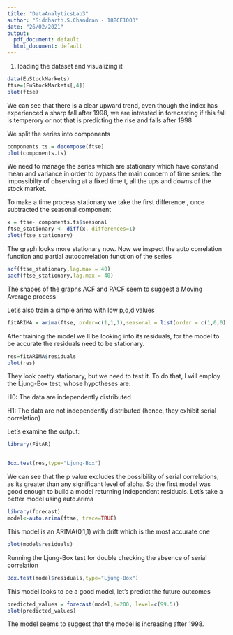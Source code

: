 ---
title: "DataAnalyticsLab3"
author: "Siddharth.S.Chandran - 18BCE1003"
date: "26/02/2021"
output:
  pdf_document: default
  html_document: default
---

1. loading the dataset and visualizing it
```{r}
data(EuStockMarkets)
ftse=(EuStockMarkets[,4])
plot(ftse)
```

We can see that there is a clear upward trend, even though the index has experienced a sharp fall after 1998, we are intrested in forecasting if this fall is temperory or not that is predicting the rise and falls after 1998

We split the series into components
```{r}
components.ts = decompose(ftse)
plot(components.ts)
```

We need to manage the series which are stationary which have constand mean and variance in order to bypass the main concern of time series: the impossibilty of observing at a fixed time t, all the ups and downs of the stock market.

To make a time process stationary we take the first difference , once subtracted the seasonal component 
```{r}
x = ftse- components.ts$seasonal
ftse_stationary <- diff(x, differences=1)
plot(ftse_stationary)
```

The graph looks more stationary now. Now we inspect the auto correlation function and partial autocorrelation function of the series

```{r}
acf(ftse_stationary,lag.max = 40)
pacf(ftse_stationary,lag.max = 40)
```

The shapes of the graphs ACF and PACF seem to suggest a Moving Average process

Let's also train a simple arima with low p,q,d values
```{r}
fitARIMA = arima(ftse, order=c(1,1,1),seasonal = list(order = c(1,0,0), period = 12),method="ML")
```

After training the model we ll be looking into its residuals, for the model to be accurate the residuals need to be stationary. 
```{r}
res=fitARIMA$residuals
plot(res)
```


They look pretty stationary, but we need to test it. To do that, I will employ the Ljung-Box test, whose hypotheses are:

H0: The data are independently distributed

H1: The data are not independently distributed (hence, they exhibit serial correlation)

Let's examine the output:

```{r}
library(FitAR)


Box.test(res,type="Ljung-Box")
```

We can see that the p value excludes the possibility of serial correlations, as its greater than any significant level of alpha. So the first model was good enough to build a model returning independent residuals. Let's take a better model using auto.arima 

```{r}
library(forecast)
model<-auto.arima(ftse, trace=TRUE) 
```
This model is an ARIMA(0,1,1) with drift which is the most accurate one 

```{r}
plot(model$residuals)
```
Running the Ljung-Box test for double checking the absence of serial correlation 

```{r}
Box.test(model$residuals,type="Ljung-Box")
```

This model looks to be a good model, let's predict the future outcomes
```{r}
predicted_values = forecast(model,h=200, level=c(99.5))
plot(predicted_values)

```
The model seems to suggest that the model is increasing after 1998.
